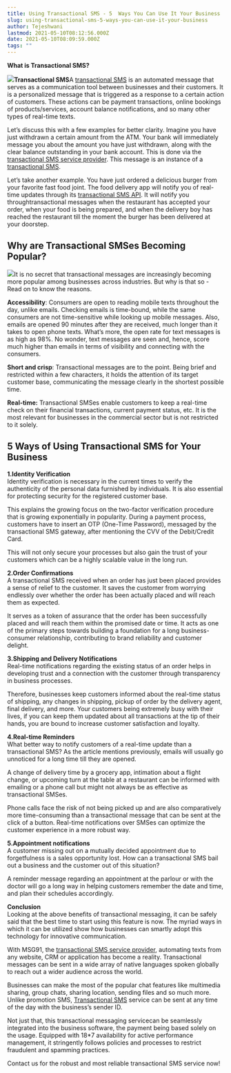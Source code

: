 ```yaml
---
title: Using Transactional SMS - 5  Ways You Can Use It Your Business
slug: using-transactional-sms-5-ways-you-can-use-it-your-business
author: Tejeshwani
lastmod: 2021-05-10T08:12:56.000Z
date: 2021-05-10T08:09:59.000Z
tags: ""
---
```


**What is Transactional SMS?**

![](https://images-msg91.s3.ap-south-1.amazonaws.com/2021/05/Group-18407.png)**Transactional SMS**A [transactional SMS](https://msg91.com/in/sms/) is an automated message that serves as a communication tool between businesses and their customers. It is a personalized message that is triggered as a response to a certain action of customers. These actions can be payment transactions, online bookings of products/services, account balance notifications, and so many other types of real-time texts. 

Let’s discuss this with a few examples for better clarity. Imagine you have just withdrawn a certain amount from the ATM. Your bank will immediately message you about the amount you have just withdrawn, along with the clear balance outstanding in your bank account. This is done via the [transactional SMS service provider](https://msg91.com/in/). This message is an instance of a [transactional SMS](https://msg91.com/in/sms/).

Let’s take another example. You have just ordered a delicious burger from your favorite fast food joint. The food delivery app will notify you of real-time updates through its [transactional SMS API](https://msg91.com/in/sms/). It will notify you throughtransactional messages when the restaurant has accepted your order, when your food is being prepared, and when the delivery boy has reached the restaurant till the moment the burger has been delivered at your doorstep. 

**Why are Transactional SMSes Becoming Popular?**
-------------------------------------------------

![](https://images-msg91.s3.ap-south-1.amazonaws.com/2021/05/Group-17309.png)It is no secret that transactional messages are increasingly becoming more popular among businesses across industries. But why is that so - Read on to know the reasons.

**Accessibility**: Consumers are open to reading mobile texts throughout the day, unlike emails. Checking emails is time-bound, while the same consumers are not time-sensitive while looking up mobile messages. Also, emails are opened 90 minutes after they are received, much longer than it takes to open phone texts. What’s more, the open rate for text messages is as high as 98%. No wonder, text messages are seen and, hence, score much higher than emails in terms of visibility and connecting with the consumers.

**Short and crisp**: Transactional messages are to the point. Being brief and restricted within a few characters, it holds the attention of its target customer base, communicating the message clearly in the shortest possible time.

**Real-time:** Transactional SMSes enable customers to keep a real-time check on their financial transactions, current payment status, etc. It is the most relevant for businesses in the commercial sector but is not restricted to it solely.

**5 Ways of Using Transactional SMS for Your Business**
-------------------------------------------------------

**1.****Identity Verification******  
Identity verification is necessary in the current times to verify the authenticity of the personal data furnished by individuals. It is also essential for protecting security for the registered customer base. 

This explains the growing focus on the two-factor verification procedure that is growing exponentially in popularity. During a payment process, customers have to insert an OTP (One-Time Password), messaged by the transactional SMS gateway, after mentioning the CVV of the Debit/Credit Card. 

This will not only secure your processes but also gain the trust of your customers which can be a highly scalable value in the long run.  


**2.****Order Confirmations******  
A transactional SMS received when an order has just been placed provides a sense of relief to the customer. It saves the customer from worrying endlessly over whether the order has been actually placed and will reach them as expected. 

It serves as a token of assurance that the order has been successfully placed and will reach them within the promised date or time. It acts as one of the primary steps towards building a foundation for a long business-consumer relationship, contributing to brand reliability and customer delight.   


**3.****Shipping and Delivery Notifications******   
Real-time notifications regarding the existing status of an order helps in developing trust and a connection with the customer through transparency in business processes. 

Therefore, businesses keep customers informed about the real-time status of shipping, any changes in shipping, pickup of order by the delivery agent, final delivery, and more. Your customers being extremely busy with their lives, if you can keep them updated about all transactions at the tip of their hands, you are bound to increase customer satisfaction and loyalty.  


**4.****Real-time Reminders******  
What better way to notify customers of a real-time update than a transactional SMS? As the article mentions previously, emails will usually go unnoticed for a long time till they are opened. 

A change of delivery time by a grocery app, intimation about a flight change, or upcoming turn at the table at a restaurant can be informed with emailing or a phone call but might not always be as effective as transactional SMSes. 

Phone calls face the risk of not being picked up and are also comparatively more time-consuming than a transactional message that can be sent at the click of a button. Real-time notifications over SMSes can optimize the customer experience in a more robust way.  


**5.****Appointment notifications******  
A customer missing out on a mutually decided appointment due to forgetfulness is a sales opportunity lost. How can a transactional SMS bail out a business and the customer out of this situation? 

A reminder message regarding an appointment at the parlour or with the doctor will go a long way in helping customers remember the date and time, and plan their schedules accordingly. 

**Conclusion**  
Looking at the above benefits of transactional messaging, it can be safely said that the best time to start using this feature is now. The myriad ways in which it can be utilized show how businesses can smartly adopt this technology for innovative communication. 

With MSG91, the [transactional SMS service provider](https://msg91.com/in/), automating texts from any website, CRM or application has become a reality. Transactional messages can be sent in a wide array of native languages spoken globally to reach out a wider audience across the world. 

Businesses can make the most of the popular chat features like multimedia sharing, group chats, sharing location, sending files and so much more. Unlike promotion SMS, [Transactional SMS](https://msg91.com/in/sms/) service can be sent at any time of the day with the business’s sender ID. 

Not just that, this transactional messaging servicecan be seamlessly integrated into the business software, the payment being based solely on the usage. Equipped with 18\*7 availability for active performance management, it stringently follows policies and processes to restrict fraudulent and spamming practices. 

Contact us for the robust and most reliable transactional SMS service now!

